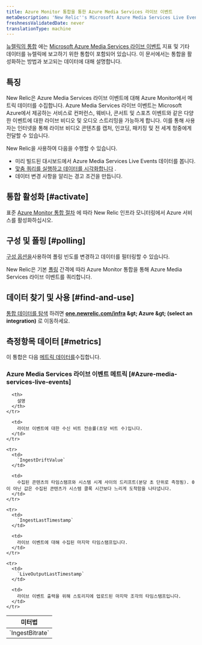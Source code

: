 ```yaml
---
title: Azure Monitor 통합을 통한 Azure Media Services 라이브 이벤트
metaDescription: 'New Relic''s Microsoft Azure Media Services Live Events integration: what data it reports and how to enable it.'
freshnessValidatedDate: never
translationType: machine
---
```


[뉴렐릭의 통합](/docs/infrastructure/introduction-infra-monitoring) 에는 [Microsoft Azure Media Services 라이브 이벤트](https://learn.microsoft.com/en-us/azure/media-services/latest/live-event-streaming-best-practices-guide) 지표 및 기타 데이터를 뉴렐릭에 보고하기 위한 통합이 포함되어 있습니다. 이 문서에서는 통합을 활성화하는 방법과 보고되는 데이터에 대해 설명합니다.

## 특징

New Relic은 Azure Media Services 라이브 이벤트에 대해 Azure Monitor에서 메트릭 데이터를 수집합니다. Azure Media Services 라이브 이벤트는 Microsoft Azure에서 제공하는 서비스로 컨퍼런스, 웨비나, 콘서트 및 스포츠 이벤트와 같은 다양한 이벤트에 대한 라이브 비디오 및 오디오 스트리밍을 가능하게 합니다. 이를 통해 사용자는 인터넷을 통해 라이브 비디오 콘텐츠를 캡처, 인코딩, 패키징 및 전 세계 청중에게 전달할 수 있습니다.

New Relic을 사용하여 다음을 수행할 수 있습니다.

* 미리 빌드된 대시보드에서 Azure Media Services Live Events 데이터를 봅니다.
* [맞춤 쿼리를 실행하고 데이터를 시각화합니다](/docs/infrastructure/integrations-getting-started/getting-started/use-integration-data-new-relic-insights) .
* 데이터 변경 사항을 알리는 경고 조건을 만듭니다.

## 통합 활성화 [#activate]

표준 [Azure Monitor 통합 절차](/docs/infrastructure/microsoft-azure-integrations/azure-integrations-list/azure-monitor) 에 따라 New Relic 인프라 모니터링에서 Azure 서비스를 활성화하십시오.

## 구성 및 폴링 [#polling]

[구성 옵션을](/docs/infrastructure/microsoft-azure-integrations/azure-integrations-list/azure-monitor/#settings)사용하여 폴링 빈도를 변경하고 데이터를 필터링할 수 있습니다.

New Relic은 기본 [폴링](/docs/infrastructure/microsoft-azure-integrations/azure-integrations-list/azure-monitor/#settings) 간격에 따라 Azure Monitor 통합을 통해 Azure Media Services 라이브 이벤트를 쿼리합니다.

## 데이터 찾기 및 사용 [#find-and-use]

[통합 데이터를 탐색](/docs/infrastructure/integrations/find-use-infrastructure-integration-data) 하려면 <DNT>**[one.newrelic.com/infra](https://one.newrelic.com/infra) &amp;gt; Azure &amp;gt; (select an integration)**</DNT> 로 이동하세요.

## 측정항목 데이터 [#metrics]

이 통합은 다음 [메트릭 데이터를](/docs/infrastructure/integrations-getting-started/getting-started/understand-integration-data-data-types#metric)수집합니다.

### Azure Media Services 라이브 이벤트 메트릭 [#Azure-media-services-live-events]

<table>
  <thead>
    <tr>
      <th style={{ width: "300px" }}>
        미터법
      </th>

      <th>
        설명
      </th>
    </tr>
  </thead>

  <tbody>
    <tr>
      <td>
        `IngestBitrate`
      </td>

      <td>
        라이브 이벤트에 대한 수신 비트 전송률(초당 비트 수)입니다.
      </td>
    </tr>

    <tr>
      <td>
        `IngestDriftValue`
      </td>

      <td>
        수집된 콘텐츠의 타임스탬프와 시스템 시계 사이의 드리프트(분당 초 단위로 측정됨). 0이 아닌 값은 수집된 콘텐츠가 시스템 클록 시간보다 느리게 도착함을 나타냅니다.
      </td>
    </tr>

    <tr>
      <td>
        `IngestLastTimestamp`
      </td>

      <td>
        라이브 이벤트에 대해 수집된 마지막 타임스탬프입니다.
      </td>
    </tr>

    <tr>
      <td>
        `LiveOutputLastTimestamp`
      </td>

      <td>
        라이브 이벤트 출력을 위해 스토리지에 업로드된 마지막 조각의 타임스탬프입니다.
      </td>
    </tr>
  </tbody>
</table>